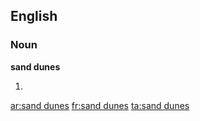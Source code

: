 ==English==

===Noun===
'''sand dunes'''

#{{plural of|sand dune}}

[[ar:sand dunes]]
[[fr:sand dunes]]
[[ta:sand dunes]]